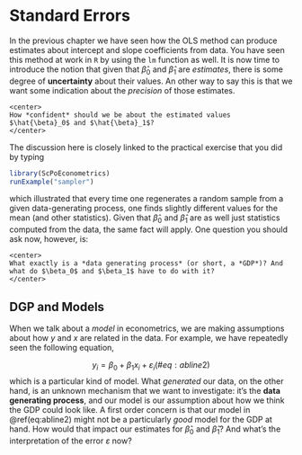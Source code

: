 # Standard Errors {#std-errors}

In the previous chapter we have seen how the OLS method can produce estimates about intercept and slope coefficients from data. You have seen this method at work in `R` by using the `lm` function as well. It is now time to introduce the notion that given that $\hat{\beta}_0$ and $\hat{\beta}_1$ are *estimates*, there is some degree of **uncertainty** about their values. An other way to say this is that we want some indication about the *precision* of those estimates. 

```block
<center>
How *confident* should we be about the estimated values $\hat{\beta}_0$ and $\hat{\beta}_1$?
</center>
```
  
  
The discussion here is closely linked to the practical exercise that you did by typing

```r
library(ScPoEconometrics)
runExample("sampler")
```
which illustrated that every time one regenerates a random sample from a given data-generating process, one finds slightly different values for the mean (and other statistics). Given that $\hat{\beta}_0$ and $\hat{\beta}_1$ are as well just statistics computed from the data, the same fact will apply. One question you should ask now, however, is:

```block
<center>
What exactly is a *data generating process* (or short, a *GDP*)? And what do $\beta_0$ and $\beta_1$ have to do with it?
</center>
```

## DGP and Models 

When we talk about a *model* in econometrics, we are making assumptions about how $y$ and $x$ are related in the data. For example, we have repeatedly seen the following equation,

$$
y_i = \beta_0 + \beta_1 x_i + \varepsilon_i  (\#eq:abline2)
$$ 
which is a particular kind of model. What *generated* our data, on the other hand, is an unknown mechanism that we want to investigate: it's the **data generating process**, and our model is our assumption about how we think the GDP could look like.
A first order concern is that our model in \@ref(eq:abline2) might not be a particularly *good* model for the GDP at hand. How would that impact our estimates for $\hat{\beta}_0$ and $\hat{\beta}_1$? And what's the interpretation of the error $\varepsilon$ now?


